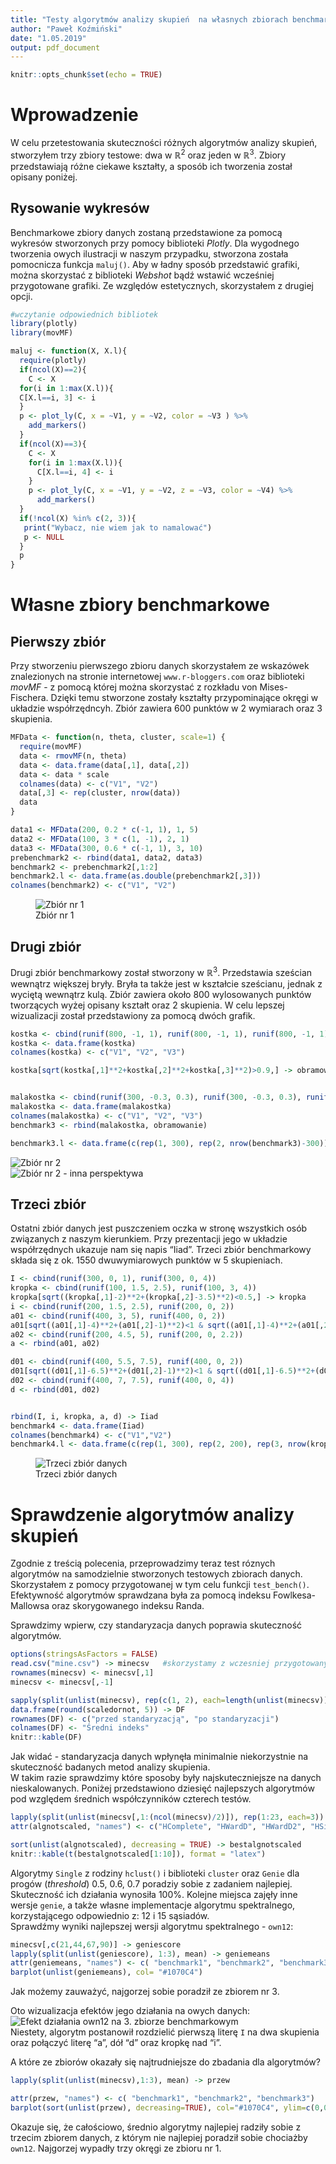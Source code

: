 ---
title: "Testy algorytmów analizy skupień  na własnych zbiorach benchmarkowych"
author: "Paweł Koźmiński"
date: "1.05.2019"
output: pdf_document
---

```{r setup, include=FALSE}
knitr::opts_chunk$set(echo = TRUE)
```

# Wprowadzenie

W celu przetestowania skuteczności różnych algorytmów analizy skupień, stworzyłem trzy zbiory testowe: dwa w $\mathbb{R}^2$
oraz jeden w $\mathbb{R}^3$. Zbiory przedstawiają różne ciekawe kształty, a sposób ich tworzenia został opisany poniżej.

## Rysowanie wykresów

Benchmarkowe zbiory danych zostaną przedstawione za pomocą wykresów stworzonych przy pomocy biblioteki *Plotly*.
Dla wygodnego tworzenia owych ilustracji w naszym przypadku, stworzona została pomocnicza funkcja `maluj()`.
Aby w ładny sposób przedstawić grafiki, można skorzystać z biblioteki *Webshot* bądź wstawić wcześniej przygotowane grafiki.
Ze względów estetycznych, skorzystałem z drugiej opcji.

```{r libraries, message=FALSE, echo = FALSE}
#wczytanie odpowiednich bibliotek
library(plotly) 
library(movMF)
```

```{r funkcja maluj, cache=TRUE, include=FALSE}

maluj <- function(X, X.l){
  require(plotly)
  if(ncol(X)==2){
    C <- X
  for(i in 1:max(X.l)){
  C[X.l==i, 3] <- i
  }
  p <- plot_ly(C, x = ~V1, y = ~V2, color = ~V3 ) %>%
    add_markers()
  }
  if(ncol(X)==3){
    C <- X
    for(i in 1:max(X.l)){
      C[X.l==i, 4] <- i
    }
    p <- plot_ly(C, x = ~V1, y = ~V2, z = ~V3, color = ~V4) %>%
      add_markers()
  }
  if(!ncol(X) %in% c(2, 3)){
   print("Wybacz, nie wiem jak to namalować")
   p <- NULL
  }
  p
}

```


\newpage
# Własne zbiory benchmarkowe

## Pierwszy zbiór

Przy stworzeniu pierwszego zbioru danych skorzystałem ze wskazówek znalezionych na stronie internetowej `www.r-bloggers.com` oraz
biblioteki *movMF* - z pomocą której można skorzystać z rozkładu von Mises-Fischera. Dzięki temu stworzone zostały kształty przypominające okręgi w układzie współrzędncyh. Zbiór zawiera 600 punktów w 2 wymiarach oraz 3 skupienia.  

```{r benchmark2, echo=FALSE, fig.width=8}
MFData <- function(n, theta, cluster, scale=1) {
  require(movMF)
  data <- rmovMF(n, theta)
  data <- data.frame(data[,1], data[,2]) 
  data <- data * scale
  colnames(data) <- c("V1", "V2")
  data[,3] <- rep(cluster, nrow(data))
  data
}

data1 <- MFData(200, 0.2 * c(-1, 1), 1, 5)
data2 <- MFData(100, 3 * c(1, -1), 2, 1)
data3 <- MFData(300, 0.6 * c(-1, 1), 3, 10)
prebenchmark2 <- rbind(data1, data2, data3)
benchmark2 <- prebenchmark2[,1:2]
benchmark2.l <- data.frame(as.double(prebenchmark2[,3]))
colnames(benchmark2) <- c("V1", "V2")
```

![Zbiór nr 1](plotbenchmark2.png)




\newpage

## Drugi zbiór

Drugi zbiór benchmarkowy został stworzony w $\mathbb{R}^3$. Przedstawia sześcian wewnątrz większej bryły. Bryła ta także jest w kształcie sześcianu, jednak z wyciętą wewnątrz kulą. Zbiór zawiera około 800 wylosowanych punktów tworzących wyżej opisany kształt 
oraz 2 skupienia. W celu lepszej wizualizacji został przedstawiony za pomocą dwóch grafik.

```{r benchmark3, echo=FALSE, cache = TRUE}
kostka <- cbind(runif(800, -1, 1), runif(800, -1, 1), runif(800, -1, 1))
kostka <- data.frame(kostka)
colnames(kostka) <- c("V1", "V2", "V3")

kostka[sqrt(kostka[,1]**2+kostka[,2]**2+kostka[,3]**2)>0.9,] -> obramowanie


malakostka <- cbind(runif(300, -0.3, 0.3), runif(300, -0.3, 0.3), runif(300, -0.3, 0.3))
malakostka <- data.frame(malakostka)
colnames(malakostka) <- c("V1", "V2", "V3")
benchmark3 <- rbind(malakostka, obramowanie)

benchmark3.l <- data.frame(c(rep(1, 300), rep(2, nrow(benchmark3)-300)))
```



![Zbiór nr 2](plotbenchmark3.png)  
![Zbiór nr 2 - inna perspektywa](plotbenchmark3_2.png)
\newpage  

## Trzeci zbiór

Ostatni zbiór danych jest puszczeniem oczka w stronę wszystkich osób związanych z naszym kierunkiem. Przy prezentacji jego w układzie współrzędnych ukazuje nam się napis "Iiad". Trzeci zbiór benchmarkowy składa się z ok. 1550 dwuwymiarowych punktów w 5 skupieniach.

```{r benchmark 4, echo=FALSE, cahe = TRUE}
I <- cbind(runif(300, 0, 1), runif(300, 0, 4))
kropka <- cbind(runif(100, 1.5, 2.5), runif(100, 3, 4))
kropka[sqrt((kropka[,1]-2)**2+(kropka[,2]-3.5)**2)<0.5,] -> kropka
i <- cbind(runif(200, 1.5, 2.5), runif(200, 0, 2))
a01 <- cbind(runif(400, 3, 5), runif(400, 0, 2))
a01[sqrt((a01[,1]-4)**2+(a01[,2]-1)**2)<1 & sqrt((a01[,1]-4)**2+(a01[,2]-1)**2)>0.6,] -> a01
a02 <- cbind(runif(200, 4.5, 5), runif(200, 0, 2.2))
a <- rbind(a01, a02)

d01 <- cbind(runif(400, 5.5, 7.5), runif(400, 0, 2))
d01[sqrt((d01[,1]-6.5)**2+(d01[,2]-1)**2)<1 & sqrt((d01[,1]-6.5)**2+(d01[,2]-1)**2)>0.6,] -> d01
d02 <- cbind(runif(400, 7, 7.5), runif(400, 0, 4))
d <- rbind(d01, d02)


rbind(I, i, kropka, a, d) -> Iiad
benchmark4 <- data.frame(Iiad)
colnames(benchmark4) <- c("V1","V2")
benchmark4.l <- data.frame(c(rep(1, 300), rep(2, 200), rep(3, nrow(kropka)), rep(4, nrow(a)), rep(5, nrow(d))))
```

![Trzeci zbiór danych](plotbenchmark4.png)

\pagebreak

# Sprawdzenie algorytmów analizy skupień

Zgodnie z treścią polecenia, przeprowadzimy teraz test róznych algorytmów na samodzielnie stworzonych testowych zbiorach danych.
Skorzystałem z pomocy przygotowanej w tym celu funkcji `test_bench()`. Efektywność algorytmów sprawdzana była za pomocą 
indeksu Fowlkesa-Mallowsa oraz skorygowanego indeksu Randa.


Sprawdzimy wpierw, czy standaryzacja danych poprawia skuteczność algorytmów.

```{r mine, echo=FALSE, cache=TRUE, messaeg = FALSE}
options(stringsAsFactors = FALSE)
read.csv("mine.csv") -> minecsv   #skorzystamy z wczesniej przygotowanych wyników
rownames(minecsv) <- minecsv[,1]
minecsv <- minecsv[,-1]

sapply(split(unlist(minecsv), rep(c(1, 2), each=length(unlist(minecsv))/2)), mean) -> scaledornot
data.frame(round(scaledornot, 5)) -> DF
rownames(DF) <- c("przed standaryzacją", "po standaryzacji")
colnames(DF) <- "Średni indeks"
knitr::kable(DF)
```

Jak widać - standaryzacja danych wpłynęła minimalnie niekorzystnie na skuteczność badanych metod analizy skupienia.  
W takim razie sprawdzimy które sposoby były najskuteczniejsze na danych nieskalowanych. 
Poniżej przedstawiono dziesięć najlepszych algorytmów pod względem średnich współczynników czterech testów.

```{r bestalgnotscaled, echo = FALSE}

lapply(split(unlist(minecsv[,1:(ncol(minecsv)/2)]), rep(1:23, each=3)) , mean) -> algnotscaled
attr(algnotscaled, "names") <- c("HComplete", "HWardD", "HWardD2", "HSingle", "HAverage", "HMcQuitty", "HMedian", "HCentroid", "Genie", "Genie0.2", "Genie0.4", "Genie0.5", "Genie0.6", "Genie0.7", "ASingle", "ownq1", "own2q", "own3q", "own5", "own10", "own12", "own15", "own")

sort(unlist(algnotscaled), decreasing = TRUE) -> bestalgnotscaled
knitr::kable(t(bestalgnotscaled[1:10]), format = "latex")
```

Algorytmy `Single` z rodziny `hclust()` i biblioteki `cluster` oraz `Genie` dla progów (*threshold*) 0.5, 0.6, 0.7  poradziy sobie z zadaniem najlepiej. Skuteczność ich działania wynosiła 100%. Kolejne miejsca zajęły inne wersje `genie`, a także własne implementacje algorytmu spektralnego, korzystającego odpowiednio z: 12 i 15 sąsiadów.  
Sprawdźmy wyniki najlepszej wersji algorytmu spektralnego - `own12`:

```{r HSingle, echo=FALSE }
minecsv[,c(21,44,67,90)] -> geniescore
lapply(split(unlist(geniescore), 1:3), mean) -> geniemeans
attr(geniemeans, "names") <- c( "benchmark1", "benchmark2", "benchmark3")
barplot(unlist(geniemeans), col= "#1070C4")
```
Jak możemy zauważyć, najgorzej sobie poradził ze zbiorem nr 3.  

Oto wizualizacja efektów jego działania na owych danych:  
![Efekt działania `own12` na 3. zbiorze benchmarkowym](plotbenchmark4own12.png)  
Niestety, algorytm postanowił rozdzielić pierwszą literę `I` na dwa skupienia oraz połączyć literę "a", dół "d" oraz kropkę nad "i".   
  
A które ze zbiorów okazały się najtrudniejsze do zbadania dla algorytmów?  
```{r przewidywalnosc, echo = FALSE}
lapply(split(unlist(minecsv),1:3), mean) -> przew

attr(przew, "names") <- c( "benchmark1", "benchmark2", "benchmark3")
barplot(sort(unlist(przew), decreasing=TRUE), col="#1070C4", ylim=c(0,0.7))

```
Okazuje się, że całościowo, średnio algorytmy najlepiej radziły sobie z trzecim zbiorem danych, z którym nie najlepiej poradził sobie chociażby `own12`. Najgorzej wypadły trzy okręgi ze zbioru nr 1.